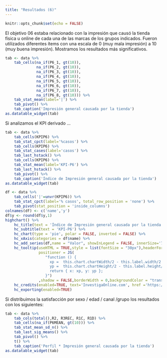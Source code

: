 ```yaml
---
title: "Resultados (6)"
---
```


```r
knitr::opts_chunk$set(echo = FALSE)
```

El objetivo 06 estaba relacionado con la impresión que causó la tienda física u online de cada una de las marcas de los grupos indicados. Fueron utilizados diferentes ítems con una escala de 0 (muy mala impresión) a 10 (muy buena impresión). Mostramos los resultados más significativos.

```r
tab <- data %>%
    tab_cells(na_if(P6_1, gt(10)),
              na_if(P6_2, gt(10)),
              na_if(P6_3, gt(10)),
              na_if(P6_4, gt(10)),
              na_if(P6_5, gt(10)),
              na_if(P6_6, gt(10)),
              na_if(P6_7, gt(10)),
              na_if(P6_8, gt(10))) %>%
    tab_stat_mean(label='|') %>%
    tab_pivot() %>%
    tab_caption('Impresión general causada por la tienda')
as.datatable_widget(tab)

```

Si analizamos el KPI derivado ...

```r
tab <- data %>%
	tab_cells(KPIP6) %>%
	tab_stat_cpct(label='%casos') %>%
    tab_cells(KPIP6) %>%
    tab_stat_cases(label='casos') %>%
    tab_last_hstack() %>%
    tab_cells(KPIP6) %>%
    tab_stat_mean(label='KPI-P6') %>%
    tab_last_hstack() %>%
	tab_pivot() %>%
    tab_caption('Índice de Impresión general causada por la tienda')
as.datatable_widget(tab)
```

```r
df <- data %>%
	tab_cells('|'=unvr(KPIP6)) %>%
	tab_stat_cpct(label='% casos', total_row_position = 'none') %>%
	tab_pivot(stat_position = 'inside_columns')
colnames(df) <- c('name','y')
df$y <- round(df$y,1)
highchart() %>%
    hc_title(text = 'Índice de Impresión general causada por la tienda') %>% 
    hc_subtitle(text = 'KPI-P6') %>% 
    hc_chart(type = 'pie', polar = FALSE, inverted = FALSE) %>% 
    hc_xAxis(categories = df$name) %>%
    hc_add_series(df,name = "Valor", showInLegend = FALSE, innerSize='75%',dataLabels = list(format="{point.name}<br>({point.y}%)"))%>%
    hc_tooltip(useHTML = TRUE,style = list(fontSize = "30px"),headerFormat = "",pointFormat = paste("<br><div style='text-align: center;'>Índice <b><br>",round(mean(data$KPIP6, na.rm = TRUE), 1),"</div>"),
               positioner = JS(
                  "function () {
                    xp =  this.chart.chartWidth/2 - this.label.width/2
                    yp =  this.chart.chartHeight/2 - this.label.height/2
                    return { x: xp, y: yp };
                  }")
               ,shadow = FALSE,borderWidth = 0,backgroundColor = "transparent",hideDelay = 9999) %>%
    hc_credits(enabled=TRUE, text='InvestigaOnline.com', href ='https://www.investigaonline.com') %>%
    hc_exporting(enabled=TRUE)
```

Si distribuimos la satisfacción por sexo / edad / canal /grupo los resultados con los siguientes:

```r
tab <- data %>%
    tab_cols(total(),R2, R3REC, R1C, R1D) %>%
    tab_cells(na_if(P6MEAN, gt(10))) %>%
    tab_stat_mean_sd_n() %>%
    tab_last_sig_means() %>%
	tab_pivot() %>%
    t() %>%
    tab_caption('Perfil * Impresión general causada por la tienda')
as.datatable_widget(tab)
```
